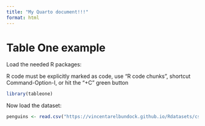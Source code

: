 ```yaml
---
title: "My Quarto document!!!"
format: html
---
```



# Table One example


Load the needed R packages:


R code must be explicitly marked as code, use "R code chunks",
shortcut Command-Option-I, or hit the "+C" green button


```r
library(tableone)
```


Now load the dataset:

```r
penguins <- read.csv("https://vincentarelbundock.github.io/Rdatasets/csv/palmerpenguins/penguins.csv")  # hit command-enter
```

